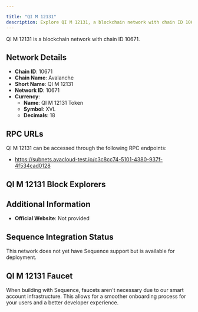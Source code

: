 ```yaml
---

title: "QI M 12131"
description: Explore QI M 12131, a blockchain network with chain ID 10671. Learn about its native currency, QI M 12131 Token, and how to interact with the network.
---
```




QI M 12131 is a blockchain network with chain ID 10671.

## Network Details

- **Chain ID**: 10671
- **Chain Name**: Avalanche
- **Short Name**: QI M 12131
- **Network ID**: 10671
- **Currency**: 
  - **Name**: QI M 12131 Token
  - **Symbol**: XVL
  - **Decimals**: 18

## RPC URLs

QI M 12131 can be accessed through the following RPC endpoints:

- https://subnets.avacloud-test.io/c3c8cc74-5101-4380-937f-4f534cad0128

## QI M 12131 Block Explorers



## Additional Information

- **Official Website**: Not provided

## Sequence Integration Status

This network does not yet have Sequence support but is available for deployment.

## QI M 12131 Faucet

When building with Sequence, faucets aren't necessary due to our smart account infrastructure. This allows for a smoother onboarding process for your users and a better developer experience.
